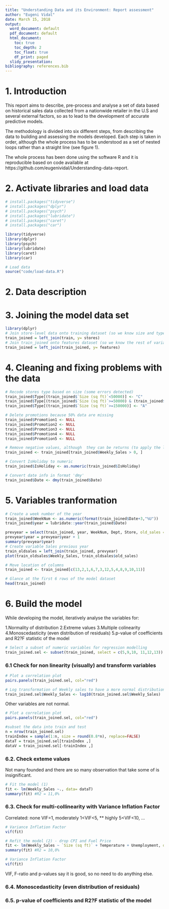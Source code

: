 ```yaml
---
title: "Understanding Data and its Environment: Report assessment"
author: "Eugeni Vidal"
date: March 15, 2018
output:
  word_document: default
  pdf_document: default
  html_document:
    toc: true
    toc_depth: 2
    toc_float: true
    df_print: paged
  slidy_presentation:
bibliography: references.bib
---
```


# 1. Introduction

<Aim>
This report aims to describe, pre-process and analyse a set of data based on historical sales data collected from a nationwide retailer in the U.S and several external factors, so as to lead to the development of accurate predictive models. 

<Method>
The methodology is divided into six different steps, from describing the data to building and assessing the models developed. Each step is taken in order, although the whole process has to be understood as a set of nested loops rather than a straight line (see figure 1).

The whole process has been done using the software R and it is reproducible based on code available at https://github.com/eugenividal/Understanding-data-report.

# 2. Activate libraries and load data 

```r
# install.packages("tidyverse")
# install.packages("dplyr")
# install.packages("psych")
# install.packages("lubridate")
# install.packages("caret")
# install.packages("car")

library(tidyverse)
library(dplyr)
library(psych)
library(lubridate)
library(caret)
library(car)
```

```r
# Load data
source("code/load-data.R")
```

# 2. Data description

# 3. Joining the model data set
```r
library(dplyr)
# Join store-level data onto training dataset (so we know size and type)
train_joined = left_join(train, y= stores)
# Join train_joined onto features dataset (so we know the rest of variables)
train_joined = left_join(train_joined, y= features)
```

# 4. Cleaning and fixing problems with the data
```r
# Recode stores type based on size (some errors detected)
train_joined$Type[(train_joined$`Size (sq ft)`<50000)] <- "C"
train_joined$Type[(train_joined$`Size (sq ft)`>=50000) & (train_joined$`Size (sq ft)`<150000)] <- "B"
train_joined$Type[(train_joined$`Size (sq ft)`>=150000)] <- "A"
```

```r
# Delete promotions because 50% data are missing
train_joined$Promotion1 <- NULL
train_joined$Promotion2 <- NULL
train_joined$Promotion3 <- NULL
train_joined$Promotion4 <- NULL
train_joined$Promotion5 <- NULL
```

```r
# Remove negative values, although  they can be returns (to apply the log)
train_joined <- train_joined[train_joined$Weekly_Sales > 0, ]
```

```r
# Convert IsHoliday to numeric
train_joined$IsHoliday <- as.numeric(train_joined$IsHoliday)
```

```r
# Convert date info in format 'dmy'
train_joined$Date <- dmy(train_joined$Date)
```

# 5. Variables tranformation

```r
# Create a week number of the year
train_joined$WeekNum <- as.numeric(format(train_joined$Date+3,"%U"))
train_joined$year = lubridate::year(train_joined$Date)
```

```r
prevyear = select(train_joined, year, WeekNum, Dept, Store, old_sales = Weekly_Sales)
prevyear$year = prevyear$year + 1
summary(prevyear$year)
# Create variable Sales previous year
train_oldsales = left_join(train_joined, prevyear)
plot(train_oldsales$Weekly_Sales, train_oldsales$old_sales)
```

```r
# Move location of columns
train_joined <- train_joined[c(13,2,1,6,7,3,12,5,4,8,9,10,11)]
```

```r
# Glance at the first 6 rows of the model dataset
head(train_joined)
```

# 6. Build the model

While developing the model, iteratively analyse the variables for:

1.Normality of distribution
2.Extreme values
3.Multiple colinearity
4.Monoscedasticity (even distribution of residuals)
5.p-value of coefficients and R2?F statistic of the model

```r
# Select a subset of numeric variables for regression modelling
train_joined.sel <- subset(train_joined, select = c(5,9,10, 11,12,13))
```

### 6.1 Check for non linearity (visually) and transform variables

```r
# Plot a correlation plot
pairs.panels(train_joined.sel, col="red")
```

```r
# Log transformation of Weekly sales to have a more normal distribution
train_joined.sel$Weekly_Sales <- log10(train_joined.sel$Weekly_Sales)
```

Other variables are not normal.

```r
# Plot a correlation plot
pairs.panels(train_joined.sel, col="red")
```

```r
#subset the data into train and test
n = nrow(train_joined.sel)
trainIndex = sample(1:n, size = round(0.8*n), replace=FALSE)
dataT = train_joined.sel[trainIndex ,]
dataV = train_joined.sel[-trainIndex ,]
```

### 6.2. Check exteme values

Not many founded and there are so many observation that take some of is insignificant.

```r
# Fit the model (1)
fit <- lm(Weekly_Sales ~., data= dataT)
summary(fit) #R2 = 11,0%
```

### 6.3. Check for multi-collinearity with Variance Inflation Factor

Correlated: none VIF=1, moderately 1<VIF<5, ** highly 5<VIF<10, ...
```r
# Variance Inflation Factor
vif(fit)
```

```r
# Refit the model (2) - drop CPI and Fuel Price
fit <- lm(Weekly_Sales ~ `Size (sq ft)` + Temperature + Unemployment, data= dataT)
summary(fit) #R2 = 10,0%
```

```r
# Variance Inflation Factor
vif(fit)
```
VIF, F-ratio and p-values say it is good, so no need to do anything else.

### 6.4. Monoscedasticity (even distribution of residuals)

### 6.5. p-value of coefficients and R2?F statistic of the model
